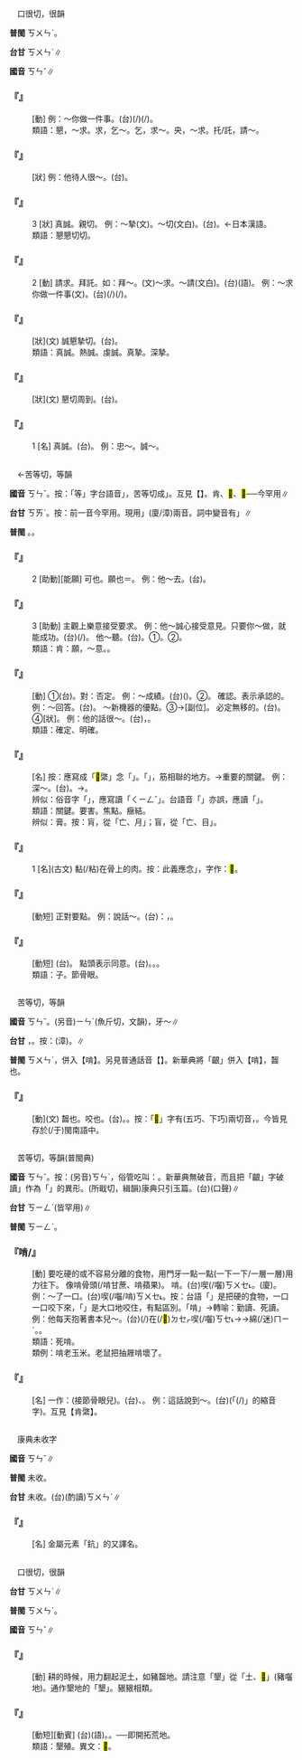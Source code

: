 
=={{ruby|懇|ㄎㄣˇ}}==

　口很切，很韻

'''普閩''' <rt>ㄎㄨㄣˋ</rt>。

'''台甘''' <rt>ㄎㄨㄣˋ</rt>∥

'''國音''' <rt>ㄎㄣˇ</rt>∥

    

==='''『{{ruby|懇|ㄎㄣˇ}}{{ruby|求|ㄑㄧㄡˊ}}』'''===
: [動] 例：～你做一件事。(台){{ruby|拜|ㄅㄞ˪}}{{ruby|託|ㄊㆦㆶ}}{{ruby|做|ㄗㄨㆤ˪}}{{ruby|/|ㄗㄜ˪}}{{ruby|一|ㄐㄧㆵ ͘}}{{ruby|層|ㄗㄢˊ}}{{ruby|載|ㄉㄞ˫}}(/{{ruby|戴|ㄉㄞ˪}}){{ruby|事|ㄐㄧ˪}}(/{{ruby|事|ㄉㄞ˫}}{{ruby|情|ㄐㄧ˪}})。
:類語：懇，～求。求，乞～。乞，求～。央，～求。托/託，請～。
:
    

==='''『{{ruby|懇|ㄎㄣˇ}}{{ruby|切|ㄑㄧㄝˋ}}』'''===
: [狀] 例：他待人很～。(台){{ruby|伊|ㄧ}}{{ruby|做|ㄗㄨㆤ˪}}{{ruby|/|ㄗㄜ˪}}{{ruby|人|ㄌㄤˊ}}{{ruby|真|ㄐㄧㄣ}}{{ruby|親|ㄑㄧㄣ}}{{ruby|切|ㄑㄧㄚㆵ}}。
    

==='''『{{ruby|懇|ㄎㄣˇ}}』'''===
:3  [狀] 真誠。親切。 例：～摯(文)。～切(文白)。(台){{ruby|親|ㄑㄧㄣ}}{{ruby|切|ㄑㄧㄚㆵ}}。←日本漢語。
:類語：懇懇切切。
:
    

==='''『{{ruby|懇|ㄎㄣˇ}}』'''===
:2  [動] 請求。拜託。如：拜～。(文)～求。～請(文白)。(台){{ruby|拜|ㄅㄞ˪}}{{ruby|託|ㄊㆦㆶ}}(語)。 例：～求你做一件事(文)。(台){{ruby|拜|ㄅㄞ˪}}{{ruby|托|ㄊㆦㆶ}}{{ruby|汝|ㄌㄧˋ}}{{ruby|共|ㄍㄚ˫}}{{ruby|我|ㆣㄨㄚˋ}}{{ruby|辦|ㄅㄢ˫}}{{ruby|一|ㄐㄧㆵ ͘}}{{ruby|條|ㄉㄧㄠˊ}}{{ruby|載|ㄉㄞ˫}}(/{{ruby|戴|ㄉㄞ˪}}){{ruby|事|ㄐㄧ˪}}(/{{ruby|事|ㄉㄞ˫}}{{ruby|情|ㄐㄧ˪}})。
    

==='''『{{ruby|懇|ㄎㄣˇ}}{{ruby|摯|ㄓˋ}}』'''===
: [狀](文) 誠懇摯切。(台){{ruby|好|ㄏㄜˋ}}{{ruby|情|ㄐㄧㄥˊ}}{{ruby|好|ㄏㄜˋ}}{{ruby|意|ㄧ˪}}。
:類語：真誠。熱誠。虔誠。真摯。深摯。
:
    

==='''『{{ruby|懇|ㄎㄣˇ}}{{ruby|至|ㄓˋ}}』'''===
: [狀](文) 懇切周到。(台){{ruby|講|ㄍㆲˋ}}{{ruby|→|ㄍㆲ}}{{ruby|話|ㄨㆤ˫}}{{ruby|真|ㄐㄧㄣ}}{{ruby|親|ㄑㄧㄣ}}{{ruby|切|ㄑㄧㄚㆵ}}。
    

==='''『{{ruby|懇|ㄎㄣˇ}}』'''===
:1  [名] 真誠。(台){{ruby|誠|ㄒㄧㄥˊ}}{{ruby|→|ㄒㄧㄥ˫}}{{ruby|意|ㄧ˪}}。 例：忠～。誠～。
    

=={{ruby|肯|ㄎㄣˇ}}==

　←苦等切，等韻{{ruby|＝|ㄎㄥˇ}}

'''國音''' <rt>ㄎㄣˇ</rt>。按：「等」字台語音{{ruby|「|ㄉㄢˋ}}」，苦等切成{{ruby|「|ㄎㄢˋ}}」。互見【{{ruby|肯|ㄎㄞˇ}}】。肯、<mark>&#xfa057;</mark>、<mark>&#xf90ee;</mark>──今罕用∥

'''台甘''' <rt>ㄎㄞˋ</rt>{{ruby|。|ㄎㄧㄥˋ}}。按：前一音今罕用。現用{{ruby|「|ㄎㄧㄥˋ}}{{ruby|、|ㄎㄧㄣˋ}}」(廈/漳)兩音。詞中變音有{{ruby|「|ㄎㄧㄢˋ}}{{ruby|、|ㄎㄧㄢ}}」∥

'''普閩''' {{ruby|(文)|ㄎㄧㄥˋ}}。{{ruby|(白)|ㄎㄢˋ}}。

    

==='''『{{ruby|肯|ㄎㄣˇ}}』'''===
:2  [助動][能願] 可也。願也＝{{ruby|肯|ㄎㄥˇ}}。 例：他～去。(台){{ruby|願|ㆣㄨㄢ˫}}{{ruby|意|ㄧ˪}}{{ruby|去|ㄎㄧ˪}}。
    

==='''『{{ruby|肯|ㄎㄣˇ}}』'''===
:3  [助動] 主觀上樂意接受要求。 例：他～誠心接受意見。只要你～做，就能成功。(台){{ruby|汝|ㄌㄧˋ}}{{ruby|若|ㄋㄚ˫}}{{ruby|肯|ㄎㄧㄥˋ}}{{ruby|做|ㄗㄨㆤ˪}}{{ruby|/|ㄗㄜ˪}}{{ruby|著|ㄉㄧㄜㆷ}}(/{{ruby|都|ㄉㄜ˫}}){{ruby|會|ㄨㆤ˫}}{{ruby|/|ㆤ˫}}{{ruby|成|ㄒㄧㄥˊ}}{{ruby|功|ㄍㆲ}}。 他～聽。(台){{ruby|伊|ㄧ}}{{ruby|肯|ㄎㄧㄥˋ}}{{ruby|聽|ㄊㄧㆩ}}。①{{ruby|肯|ㄎㄧㄥˋ}}{{ruby|聽|ㄊㄧㆩ}}{{ruby|人|ㄌㄤˊ}}{{ruby|講|ㄍㆲˋ}}{{ruby|→|ㄍㆲ}}{{ruby|話|ㄨㆤ˫}}。②{{ruby|聽|ㄊㄧㆩ}}{{ruby|命|ㆠㄧㄥ˫}}{{ruby|令|ㄌㄧㄥ˫}}{{ruby|照|ㄐㄧㄠ˪}}{{ruby|命|ㆠㄧㄥ˫}}{{ruby|令|ㄌㄧㄥ˫}}{{ruby|去|ㄎㄧ˪}}{{ruby|做|ㄗㄨㆤ˪}}{{ruby|/|ㄗㄜ˪}}。
:類語：肯：願，～意。{{ruby|憖|ㄧㄣˋ}}。
:
    

==='''『{{ruby|肯|ㄎㄣˇ}}{{ruby|定|ㄉㄧㄥˋ}}』'''===
: [動] ①(台){{ruby|承|ㄒㄧㄥˊ}}{{ruby|認|ㆢㄧㄣ˫}}{{ruby|/|ㄌㄧㆬ˫}}{{ruby|事|ㄙㄨ˫}}{{ruby|物|ㆠㄨㆵ ͘}}{{ruby|丌|ㆤ}}{{ruby|存|ㄗㄨㄣˊ}}{{ruby|在|ㄗㄞ˫}}。對：否定。 例：～成績。(台){{ruby|承|ㄒㄧㄥˊ}}{{ruby|認|ㆢㄧㄣ˫}}{{ruby|/|ㄌㄧㄣ˫}}{{ruby|有|ㄨ˫}}({{ruby|好|ㄏㄜˋ}}{{ruby|丌|ㆤ}}){{ruby|成|ㄒㄧㄥˊ}}{{ruby|績|ㄐㄧㆤㆶ}}。②{{ruby|認|ㆢㄧㄣ˫}}{{ruby|/|ㄌㄧㄣ˫}}{{ruby|可|ㄎㄜˋ}}。 確認。表示承認的。 例：～回答。(台){{ruby|確|ㄎㄚㆶ}}{{ruby|認|ㆢㄧㄣ˫}}{{ruby|/|ㄌㄧㄣ˫}}{{ruby|回|ㄏㄨㆤˊ}}{{ruby|答|ㄉㄚㆴ}}。 ～新機器的優點。③→[副位]{{ruby|一|ㄧㆵ}}{{ruby|定|ㄉㄧㄥ˫}}{{ruby|丌|ㆤ}}。 必定無移的。(台){{ruby|的|ㄉㄧㆤㆶ}}{{ruby|確|ㄎㄚㆶ}}。④[狀]{{ruby|堅|ㄍㄧㄢ}}{{ruby|定|ㄉㄧㄥ˫}}{{ruby|不|ㄅㄨㆵ}}{{ruby|移|ㄧˊ}}。 例：他的話很～。(台){{ruby|伊|ㄧ}}{{ruby|丌|ㆤ}}{{ruby|話|ㄨㆤ˫}}{{ruby|真|ㄐㄧㄣ}}{{ruby|堅|ㄍㄧㄢ}}{{ruby|決|ㄍㄨㄚㆵ}}，{{ruby|踏|ㄉㄚㆷ ͘}}{{ruby|真|ㄐㄧㄣ}}{{ruby|硬|ㄫㄧ˫}}{{ruby|/|ㄫㆤ˫}}。
:類語：確定、明確。
:
    

==='''『{{ruby|肯|ㄎㄣˇ}}{{ruby|綮|ㄑㄧㄥˇ}}』'''===
: [名] 按：應寫成「<mark>&#xf90ee;</mark>綮」念「{{ruby|<mark>&#xf90ee;</mark>|ㄎㄞˇ}}{{ruby|綮|ㄑㄧㄥˇ}}」。「{{ruby|<mark>&#xf90ee;</mark>|ㄎㄞˇ}}」，筋相聯的地方。→重要的關鍵。 例：深{{ruby|中|ㄓㄨㄥˋ}}～。(台){{ruby|中|ㄉㄧㆲ˪}}{{ruby|著|ㄉㄧㄜㆷ ͘}}{{ruby|要|ㄧㄠ˪}}{{ruby|害|ㄏㄞ˫}}。→{{ruby|中|ㄉㄧㆲ˪}}{{ruby|肯|ㄎㄧㄥˋ}}。
:辨似：俗音字「{{ruby|肯|ㄎㄣˇ}}{{ruby|綮|ㄑㄧˇ}}」，應寫讀「{{ruby|<mark>&#xf90ee;</mark>|ㄎㄞˇ}}<rt>ㄑㄧㄥˇ</rt>」。台語音「{{ruby|<mark>&#xf90ee;</mark>|ㄎㄧㄥˋ}}{{ruby|綮|ㄎㆤˋ}}」亦誤，應讀「{{ruby|<mark>&#xf90ee;</mark>|ㄎㄞˋ}}{{ruby|綮|ㄎㄧㄥˋ}}」。
:
:類語：關鍵。要害。焦點。癥結。
:
:辨似：膏{{ruby|肓|ㄏㄨㄤ}}。按：肓，從「亡、月」；盲，從「亡、目」。
:
    

==='''『{{ruby|肯|ㄎㄣˇ}}』'''===
:1  [名](古文) 黏(/粘)在骨上的肉。按：此義應念{{ruby|「|ㄎㄞˇ}}」，字作：<mark>&#xf90ee;</mark>。
    

==='''『{{ruby|中|ㄓㄨㄥˋ}}{{ruby|肯|ㄎㄣˇ}}』'''===
: [動短] 正對要點。 例：說話～。(台){{ruby|是|ㄒㄧ˫}}{{ruby|講|ㄍㆲˋ}}{{ruby|→|ㄍㆲ}}：{{ruby|講|ㄍㆲˋ}}{{ruby|→|ㄍㆲ}}{{ruby|去|ㄎㄧ˪}}{{ruby|真|ㄐㄧㄣ}}{{ruby|對|ㄉㄨㄧ˪}}{{ruby|點|ㄉㄧㆰˋ}}，{{ruby|得|ㄉㄧㆵ}}{{ruby|著|ㄉㄧㄜㆷ ͘}}{{ruby|要|ㄧㄠ˪}}{{ruby|領|ㄌㄧㄥˋ}}。
    

==='''『{{ruby|首|ㄕㄡˇ}}{{ruby|肯|ㄎㄣˇ}}』'''===
: [動短] (台){{ruby|首|ㄒㄧㄨˋ}}{{ruby|肯|ㄎㄧㄥˋ}}。 點頭表示同意。(台){{ruby|<mark>&#xffbd1;</mark>|ㄉㄧㆰ˪}}{{ruby|頭|ㄊㄠˊ}}{{ruby|表|ㄅㄧㄠˋ}}{{ruby|示|ㄒㄧ˫}}{{ruby|答|ㄉㄚㆷ}}{{ruby|/|ㄉㄚㆴ}}{{ruby|應|ㄧㄥ˪}}。{{ruby|<mark>&#xffa49;</mark>|ㆠㆤㆷ}}{{ruby|/|ㆠㄨㆤㆷ}}{{ruby|准|ㄗㄨㄣˋ}}。{{ruby|講|ㄍㆲˋ}}{{ruby|→|ㄍㆲ}}{{ruby|好|ㄏㄜˋ}}。
:類語：{{ruby|啃|ㄎㄣˇ}}子。節骨眼。
:
    

=={{ruby|齦|ㄎㄣˇ}}==

　苦等切，等韻

'''國音''' <rt>ㄎㄣˇ</rt>。(另音)<rt>ㄧㄣˊ</rt>(魚斤切，文韻)，牙～∥

'''台甘''' {{ruby|(文)|ㄎㄨㄣˋ}}{{ruby|。|ㆣㄨㄣˊ}}，{{ruby|齒|ㄎㄧˋ}}{{ruby|齦|ㆣㄨㄣˊ}}。按：{{ruby|(語)|ㆣㄧㄣˊ}}(漳)。{{ruby|(語)|ㆢㄧㄣˊ}}∥

'''普閩''' <rt>ㄎㄨㄣˋ</rt>，併入【啃】。另見普通話音【{{ruby|齦|ㄧㄣˊ}}】。新華典將「齦」併入【啃】，齧也。

    

==='''『{{ruby|齦|ㄎㄣˇ}}』'''===
: [動](文) 齧也。咬也。(台){{ruby|齧|ㄎㆤ˪}}。{{ruby|(廈)|ㄫㄠˋ}}。按：「<mark>&#xf95ab;</mark>」字有(五巧、下巧)兩切音，{{ruby|<mark>&#xf95ab;</mark>|ㄫㄠˋ}}{{ruby|/|ㄏㆯˋ}}。今皆見存於(/于)閩南語中。
    

=={{ruby|啃|ㄎㄣˇ}}==

　苦等切，等韻(普閩典)

'''國音''' <rt>ㄎㄣˇ</rt>。按：(另音)<rt>ㄎㄣˋ</rt>，俗管吃叫：{{ruby|啃|ㄎㄣˋ}}。新華典無破音，而且把「齦」字破讀{{ruby|「|ㄎㄣˇ}}」作為「{{ruby|啃|ㄎㄣˇ}}」的異形。(所戢切，緝韻)康典只引玉篇。(台){{ruby|咠|ㄑㄧㆴ}}{{ruby|/|ㄒㄧㆴ}}{{ruby|啃|ㄒㄧㆴ}}(口聲)∥

'''台甘''' <rt>ㄎㄧㄥˋ</rt>{{ruby|、|ㄒㄧㆴ}}(皆罕用)∥

'''普閩''' <rt>ㄎㄧㄥˋ</rt>。

    

==='''『啃/{{ruby|豤|ㄎㄣˇ}}』'''===
: [動] 要吃硬的或不容易分離的食物，用門牙一點一點(一下一下/一層一層)用力往下{{ruby|咬|ㄧㄠˇ}}。 像啃骨頭(/啃甘蔗、啃蘋果)。 啃。(台)喫(/囓)<rt>ㄎㄨㆤ˪</rt>{{ruby|/|ㄎㆤ˪}}。(廈){{ruby|<mark>&#xf95ab;</mark>|ㄫㄠㆷ}}。 例：～了一口。(台)喫(/囓/啃)<rt>ㄎㄨㆤ˪</rt>{{ruby|/|ㄎㆤ˪}}{{ruby|一|ㄐㄧㆵ ͘}}{{ruby|嘴|ㄘㄨㄧ˪}}。按：台語「{{ruby|喫|ㄎㆤ˪}}」是把硬的食物，一口一口咬下來，「{{ruby|<mark>&#xf95ab;</mark>|ㄫㄠㆷ}}」是大口地咬住，有點區別。「啃」→轉喻：勤讀、死讀。 例：他每天抱著書本兒～。(台){{ruby|伊|ㄧ}}{{ruby|逐|ㄉㄚㆶ ͘}}{{ruby|日|ㆢㄧㆵ ͘}}{{ruby|/|ㄌㄧㆵ ͘}}{{ruby|著|ㄉㄧㄜㆷ}}(/{{ruby|都|ㄉㄜ˫}}){{ruby|<mark>&#xffbc2;</mark>|ㄇㆦㆷ}}{{ruby|策|ㄘㆤㆷ}}在(/<mark>&#xf9549;</mark>)<rt>ㄉㆤㆷ</rt>喫(/囓)<rt>ㄎㆤ˪</rt>→{{ruby|抱|ㄆㄜ˪}}{{ruby|住|ㄉㄧㄠˊ}}{{ruby|住|ㄉㄧㄠˊ}}→綿(/迷)<rt>ㄇㄧˊ</rt>{{ruby|爛|ㄋㄨㄚ˫}}{{ruby|讀|ㄊㄚㆶ ͘}}。{{ruby|真|ㄐㄧㄣ}}{{ruby|勤|ㄎㄧㄣˊ}}{{ruby|勉|ㆠㄧㄢˋ}}。
:類語：死啃。
:
:類例：啃老玉米。老鼠把抽屜啃壞了。
:
    

==='''『{{ruby|啃|ㄎㄣˇ}}{{ruby|子|·ㄗˇ}}』'''===
: [名] 一作：{{ruby|掯|ㄎㄣˋ}}{{ruby|子|·ㄗˇ}}(接節骨眼兒)。(台){{ruby|真|ㄐㄧㄣ}}{{ruby|要|ㄧㄠ˪}}{{ruby|緊|ㄍㄧㄣˋ}}{{ruby|丌|ㆤ}}{{ruby|時|ㄒㄧˊ}}{{ruby|陣|ㄗㄨㄣ˫}}、{{ruby|所|ㄙㆦˋ}}{{ruby|在|ㄗㄞ˫}}。 例：這話說到～{{ruby|上|·ㄕㄤˋ}}。(台){{ruby|<mark>&#xffacb;</mark>|ㄗㆤ}}(「{{ruby|只|ㄐㄧˋ}}(/{{ruby|此|ㄐㄧˋ}}){{ruby|個|ㆤˊ}}」的縮音字){{ruby|話|ㄨㆤ˫}}{{ruby|講|ㄍㆲˋ}}{{ruby|→|ㄍㆲ}}{{ruby|去|ㄎㄧ˪}}{{ruby|真|ㄐㄧㄣ}}{{ruby|對|ㄉㄨㄧ˪}}{{ruby|點|ㄉㄧㆰˋ}}。互見【肯綮】。
    

=={{ruby|錹|ㄎㄣˇ}}==

　康典未收字

'''國音''' <rt>ㄎㄣˇ</rt>∥

'''普閩''' 未收。

'''台甘''' 未收。(台)(酌讀)<rt>ㄎㄨㄣˋ</rt>{{ruby|/|ㄎㄧㄥˋ}}∥

    

==='''『{{ruby|錹|ㄎㄣˇ}}』'''===
: [名] 金屬元素「鈧」的又譯名。
    

=={{ruby|墾|ㄎㄣˇ}}==

　口很切，很韻

'''台甘''' <rt>ㄎㄨㄣˋ</rt>∥

'''普閩''' <rt>ㄎㄨㄣˋ</rt>。

'''國音''' <rt>ㄎㄣˇ</rt>∥

    

==='''『{{ruby|墾|ㄎㄣˇ}}』'''===
: [動] 耕{{ruby|種|ㄓㄨㄥˋ}}的時候，用力翻起泥土，如豬齧地。請注意「墾」從「土、<mark>&#xfa058;</mark>」(豬囓地)。通作墾地的「墾」。豤豤相類。
    

==='''『{{ruby|墾|ㄎㄣˇ}}{{ruby|荒|ㄏㄨㄤ}}』'''===
: [動短][動賓] (台){{ruby|開|ㄎㄞ}}{{ruby|墾|ㄎㄨㄣˋ}}(語)。{{ruby|開|ㄎㄞ}}{{ruby|拓|ㄊㆦㆶ}}。──即開拓荒地。
:類語：墾殖。異文：<mark>&#xfa059;</mark>。
:
    
